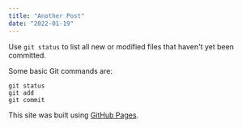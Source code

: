 ```yaml
---
title: "Another Post"
date: "2022-01-19"
---
```


Use `git status` to list all new or modified files that haven't yet been committed.

Some basic Git commands are:
```
git status
git add
git commit
```

This site was built using [GitHub Pages](https://pages.github.com/).